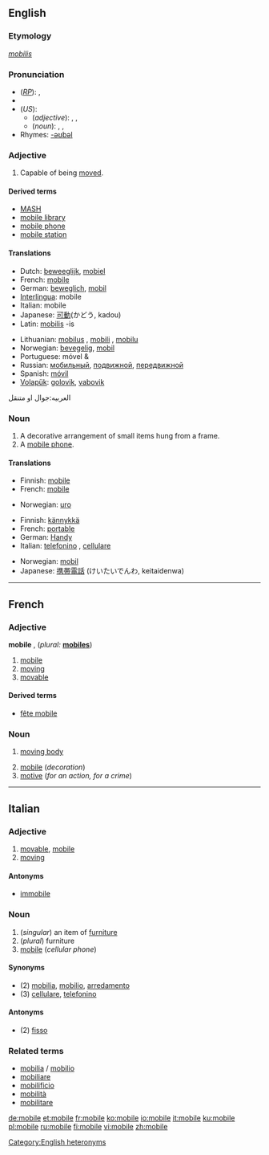 {{see|Mobile|-mobile}}
==English==

===Etymology===
{{L.}} ''[[mobilis]]''

===Pronunciation===
*(''[[RP]]''): {{IPA|/ˈməʊbaɪl/}}, {{SAMPA|/"m@UbaIl/}}
* {{audio|en-gb-mobile.ogg|Audio (RP)}}
*(''US''):
**(''adjective''): {{AHD|mōʹbəl}}, {{IPA|/ˈmoʊbəl/}}, {{SAMPA|/"moUb@l/}}
**(''noun''): {{AHD|mōʹbēl}}, {{IPA|/ˈmoʊbiːl/}}, {{SAMPA|/"moUbi:l/}}
*Rhymes: [[Rhymes:English:-əʊbəl|-əʊbəl]]

===Adjective===
{{en-adj}}

# Capable of being [[move]]d.

====Derived terms====
*[[MASH]]
*[[mobile library]]
*[[mobile phone]]
*[[mobile station]]

====Translations====
{{top}}
*Dutch: [[beweeglijk]], [[mobiel]]
*French: [[mobile#French|mobile]]
*German: [[beweglich]], [[mobil]]
*[[Interlingua]]: mobile
*Italian: mobile
*Japanese: [[可動]](かどう, kadou)
*Latin: [[mobilis]] -is
{{mid}}
*Lithuanian: [[mobilus]] {{m}}, [[mobili]] {{f}}, [[mobilu]] {{n}}
*Norwegian: [[bevegelig]], [[mobil]]
*Portuguese: móvel {{m}} & {{f}}
*Russian: [[мобильный]], [[подвижной]], [[передвижной]]
*Spanish: [[móvil]]
*[[Volapük]]: [[golovik]], [[vabovik]]
{{bottom}}
العربيه:جوال او متنقل

===Noun===
{{en-noun}}

# A decorative arrangement of small items hung from a frame.
# A [[mobile phone]].

====Translations====
{{trans-top|decoration}}
*Finnish: [[mobile]]
*French: [[mobile#French|mobile]] {{m}}
{{trans-mid}}
*Norwegian: [[uro]] {{m}}
{{trans-bottom}}

{{trans-top|mobile phone}}
*Finnish: [[kännykkä]]
*French: [[portable#French|portable]] {{m}}
*German: [[Handy]] {{m}}
*Italian: [[telefonino]] {{m}}, [[cellulare]] {{m}}
{{trans-mid}}
*Norwegian: [[mobil]] {{m}}
*Japanese: [[携帯]][[電話]] (けいたいでんわ, keitaidenwa)
{{trans-bottom}}

[[Category:English heteronyms]]

----

==French==

===Adjective===
'''mobile''' {{m}}, {{f}} (''plural:'' '''[[mobiles]]''')

# [[mobile#English|mobile]]
# [[moving]]
# [[movable]]

====Derived terms====
*[[fête mobile]]

===Noun===
{{fr-noun-reg|m}}

# {{physics}} [[moving body]]
# [[mobile#English|mobile]] (''decoration'')
# [[motive]] (''for an action, for a crime'')

----

==Italian==

===Adjective===
{{it-adj|mobil|e|i}}

# [[movable]], [[mobile#English|mobile]]
# [[moving]]

====Antonyms====
*[[immobile]]

===Noun===
{{it-noun|mobil|m|e|i}}

# (''singular'') an item of [[furniture]]
# (''plural'') furniture
# [[mobile#English|mobile]] (''cellular phone'')

====Synonyms====
*(2) [[mobilia]], [[mobilio]], [[arredamento]]
*(3) [[cellulare]], [[telefonino]]

====Antonyms====
*(2) [[fisso]]

===Related terms===
*[[mobilia]] / [[mobilio]]
*[[mobiliare]]
*[[mobilificio]]
*[[mobilità]]
*[[mobilitare]]

[[de:mobile]]
[[et:mobile]]
[[fr:mobile]]
[[ko:mobile]]
[[io:mobile]]
[[it:mobile]]
[[ku:mobile]]
[[pl:mobile]]
[[ru:mobile]]
[[fi:mobile]]
[[vi:mobile]]
[[zh:mobile]]